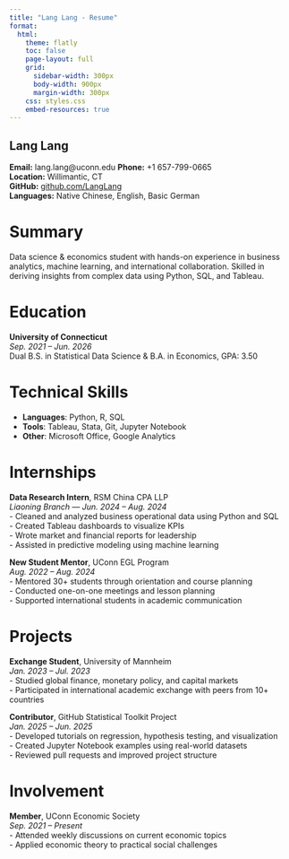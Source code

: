 ```yaml
---
title: "Lang Lang - Resume"
format: 
  html:
    theme: flatly
    toc: false
    page-layout: full
    grid:
      sidebar-width: 300px
      body-width: 900px
      margin-width: 300px
    css: styles.css
    embed-resources: true
---
```


::: {.sidebar}
# Lang Lang

**Email:** lang.lang@uconn.edu 
**Phone:** +1 657-799-0665  
**Location:** Willimantic, CT  
**GitHub:** [github.com/LangLang](https://github.com/LangLang)  
**Languages:** Native Chinese, English, Basic German
:::

# Summary

Data science & economics student with hands-on experience in business analytics, 
machine learning, and international collaboration. Skilled in deriving insights 
from complex data using Python, SQL, and Tableau.

# Education

**University of Connecticut**  
*Sep. 2021 – Jun. 2026*  
Dual B.S. in Statistical Data Science & B.A. in Economics, GPA: 3.50

# Technical Skills

- **Languages**: Python, R, SQL  
- **Tools**: Tableau, Stata, Git, Jupyter Notebook  
- **Other**: Microsoft Office, Google Analytics

# Internships

**Data Research Intern**, RSM China CPA LLP  
*Liaoning Branch — Jun. 2024 – Aug. 2024*  
- Cleaned and analyzed business operational data using Python and SQL  
- Created Tableau dashboards to visualize KPIs  
- Wrote market and financial reports for leadership  
- Assisted in predictive modeling using machine learning

**New Student Mentor**, UConn EGL Program  
*Aug. 2022 – Aug. 2024*  
- Mentored 30+ students through orientation and course planning  
- Conducted one-on-one meetings and lesson planning  
- Supported international students in academic communication

# Projects

**Exchange Student**, University of Mannheim  
*Jan. 2023 – Jul. 2023*  
- Studied global finance, monetary policy, and capital markets  
- Participated in international academic exchange with peers from 10+ countries

**Contributor**, GitHub Statistical Toolkit Project  
*Jan. 2025 – Jun. 2025*  
- Developed tutorials on regression, hypothesis testing, and visualization  
- Created Jupyter Notebook examples using real-world datasets  
- Reviewed pull requests and improved project structure

# Involvement

**Member**, UConn Economic Society  
*Sep. 2021 – Present*  
- Attended weekly discussions on current economic topics  
- Applied economic theory to practical social challenges
